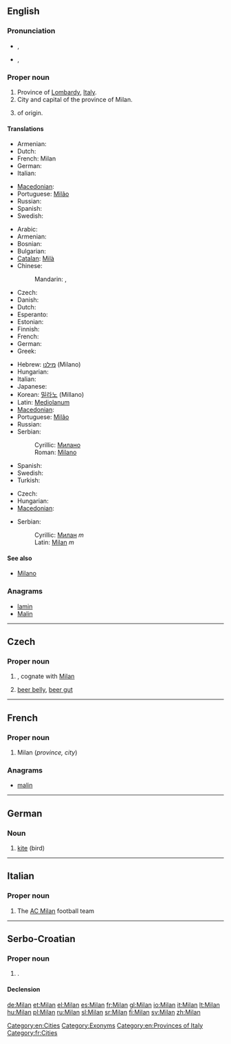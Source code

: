 ==English==
{{wikipedia}}

===Pronunciation===
* {{IPA|/mɪˈlæn/}}, {{SAMPA|/mi"l{n/}}
* {{IPA|/mɪˈlɑːn/}}, {{SAMPA|/mi"lAn/}}
===Proper noun===
{{en-proper noun}}

# Province of [[Lombardy]], [[Italy]].
# City and capital of the province of Milan.
# {{given name|male|from=Slavonic}} of {{etyl|sla}} origin.

====Translations====
{{trans-top|province}}
* Armenian: {{t-|hy|Միլան|tr=Milan}}
* Dutch: {{t-|nl|Milaan|n}}
* French: Milan <!--gender?-->
* German: {{t+|de|Mailand}}
* Italian: {{t+|it|Milano}}
{{trans-mid}}
* [[Macedonian]]: {{t-|mk|Милано|n|tr=Miláno}}
* Portuguese: [[Milão]]
* Russian: {{t+|ru|Милан|m|tr=Milán}}
* Spanish: {{t+|es|Milán}}
* Swedish: {{t+|sv|Milano}}
{{trans-bottom}}

{{trans-top|city and capital}}
* Arabic: {{t|ar|ميلانو|m|tr=milaanu}}
* Armenian: {{t-|hy|Միլան|tr=Milan}}
* Bosnian: {{t-|bs|Milano|m}}
* Bulgarian: {{t-|bg|Милано}}
* [[Catalan]]: [[Milà]]
* Chinese:
*: Mandarin: {{t|cmn|米蘭|sc=Hani}},  {{t|cmn|米兰|tr=Mǐlán|sc=Hani}}
* Czech: {{t-|cs|Milán|m}}
* Danish: {{t-|da|Milano}}
* Dutch: {{t-|nl|Milaan|n}}
* Esperanto: {{t-|eo|Milano|xs=Esperanto}}
* Estonian: {{t-|et|Milano}}
* Finnish: {{t+|fi|Milano}}
* French: {{t+|fr|Milan|f}}
* German: {{t+|de|Mailand}}
* Greek: {{t+|el|Μιλάνο|n|tr=Miláno}}
{{trans-mid}}
* Hebrew: [[מילנו]] (Milano)
* Hungarian: {{t+|hu|Milánó}}
* Italian: {{t+|it|Milano|f}}
* Japanese: {{t|ja|ミラノ|tr=Mirano}}
* Korean: [[밀라노]] (Millano)
* Latin: [[Mediolanum]]
* [[Macedonian]]: {{t-|mk|Милано|n|tr=Miláno}}
* Portuguese: [[Milão]] {{m}}
* Russian: {{t+|ru|Милан|m|tr=Milán}}
* Serbian:
*: Cyrillic: [[Милано#Serbian|Милано]] {{m}}
*: Roman: [[Milano#Serbian|Milano]] {{m}}
* Spanish: {{t+|es|Milán}}
* Swedish: {{t+|sv|Milano}}
* Turkish: {{t+|tr|Milano}}
{{trans-bottom}}

{{trans-top|male given name}}
* Czech: {{t-|cs|Milan|m}}
* Hungarian: {{t+|hu|Milán}}
* [[Macedonian]]: {{t-|mk|Милан|m|tr=Mílan}}
{{trans-mid}}
* Serbian:
*: Cyrillic: [[Милан#Serbian|Милан]] ''m''
*: Latin: [[Milan#Serbian|Milan]] ''m''
{{trans-bottom}}

====See also====
* [[Milano]]

===Anagrams===
* [[lamin#English|lamin]]
* [[Malin#English|Malin]]

[[Category:en:Cities]]
[[Category:Exonyms]]
[[Category:en:Provinces of Italy]]

----

==Czech==

===Proper noun===
{{infl|cs|proper noun|g=m}}

# {{given name|male|lang=cs}}, cognate with [[#English|Milan]]
# {{vulgar|lang=cs}} [[beer belly]], [[beer gut]]

----

==French==

===Proper noun===
{{fr-proper noun}}

# Milan (''province, city'')

===Anagrams===
* [[malin#French|malin]]

[[Category:fr:Cities]]

----

==German==

===Noun===
{{infl|de|noun|g=m}}

# [[kite]] (bird)

----
==Italian==

===Proper noun===
{{wikipedia|lang=it}}
{{it-proper noun}}

# The [[w:it:Associazione Calcio Milan|AC Milan]] football team

----

==Serbo-Croatian==

===Proper noun===
{{sh-proper noun|g=m|r|Милан}}

# {{given name|male|lang=sh}}.

====Declension====
{{sh-decl-noun|sc=Latn
|Milan|-
|Milana|-
|Milanu|-
|Milana|-
|Milane|-
|Milanom|-
|Milanu|-
}}

{{attention|sh}}

[[de:Milan]]
[[et:Milan]]
[[el:Milan]]
[[es:Milan]]
[[fr:Milan]]
[[gl:Milan]]
[[io:Milan]]
[[it:Milan]]
[[lt:Milan]]
[[hu:Milan]]
[[pl:Milan]]
[[ru:Milan]]
[[sl:Milan]]
[[sr:Milan]]
[[fi:Milan]]
[[sv:Milan]]
[[zh:Milan]]